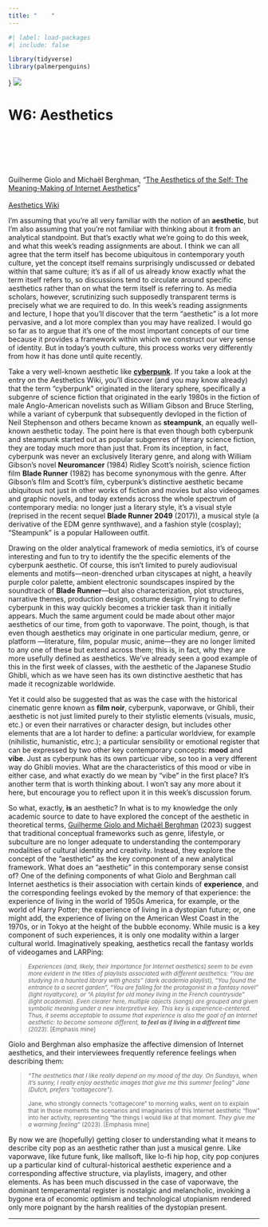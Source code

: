 ```yaml
---
title: "    "
---
```


```r
#| label: load-packages
#| include: false

library(tidyverse)
library(palmerpenguins)
```

::: {.column-screen}
}
![](img/rgthree.png)

:::

# W6: Aesthetics

::: {.column-margin}

<br><br><br><br><br>Guilherme Giolo and Michaël Berghman, "[The Aesthetics of the Self: The Meaning-Making of Internet Aesthetics](pdf/giolo-berghman-aesthetics.pdf)"<br><br>
[Aesthetics Wiki](https://aesthetics.fandom.com/wiki/Aesthetics_Wiki)

:::

I'm assuming that you're all very familiar with the notion of an **aesthetic**, but I'm also assuming that you're not familiar with thinking about it from an analytical standpoint. But that's exactly what we're going to do this week, and what this week's reading assignments are about. I think we can all agree that the term itself has become ubiquitous in contemporary youth culture, yet the concept itself remains surprisingly undiscussed or debated within that same culture; it's as if all of us already know exactly what the term itself refers to, so discussions tend to circulate around specific aesthetics rather than on what the term itself is referring to. As media scholars, however, scrutinizing such supposedly transparent terms is precisely what we are required to do. In this week's reading assignments and lecture, I hope that you'll discover that the term "aesthetic" is a lot more pervasive, and a lot more complex than you may have realized. I would go so far as to argue that it's one of the most important concepts of our time because it provides a framework within which we construct our very sense of identity. But in today's youth culture, this process works very differently from how it has done until quite recently.

Take a very well-known aesthetic like [**cyberpunk**](https://aesthetics.fandom.com/wiki/Cyberpunk). If you take a look at the entry on the Aesthetics Wiki, you'll discover (and you may know already) that the term "cyberpunk" originated in the literary sphere, specifically a subgenre of science fiction  that originated in the early 1980s in the fiction of male Anglo-American  novelists such as William Gibson and Bruce Sterling, while a variant of cyberpunk that subsequently devloped in the fiction of Neil Stephenson and others became known as **steampunk**, an equally well-known aesthetic today. The point here is that even though both cyberpunk and steampunk started out as popular subgenres of literary science fiction, they are today much more than just that. From its inception, in fact, cyberpunk was never an exclusively literary genre, and along with William Gibson's novel **Neuromancer** (1984) Ridley Scott's noirish, science fiction film **Blade Runner** (1982) has become synonymous with the genre. After Gibson's film and Scott's film, cyberpunk's distinctive aesthetic became ubiquitous not just in other works of fiction and movies but also videogames and graphic novels, and today extends across the whole spectrum of contemporary media: no longer just a literary style, it's a visual style (reprised in the recent sequel **Blade Runner 2049** (2017)), a musical style (a derivative of the EDM genre synthwave), and a fashion style (cosplay); "Steampunk" is a popular Halloween outfit. 

Drawing on the older analytical framework of media semiotics, it's of course  interesting and fun to try to identify the the specific elements of the cyberpunk aesthetic. Of course, this isn't limited to purely audiovisual elements and motifs---neon-drenched urban cityscapes at night, a heavily purple color palette, ambient electronic soundscapes inspired by the soundtrack of **Blade Runner**---but also characterization, plot structures, narrative themes, production design, costume design. Trying to define cyberpunk in this way quickly becomes a trickier task than it initially appears. Much the same argument could be made about other major aesthetics of our time, from goth to vaporwave. The point, though, is that even though aesthetics may originate in one particular medium, genre, or platform ---literature, film, popular music, anime---they are no longer limited to any one of these but extend across them; this is, in fact, why they are more usefully defined as aesthetics. We've already seen a good example of this in the first week of classes, with the aesthetic of the Japanese Studio Ghibli, which as we have seen has its own distinctive aesthetic that has made it recognizable worldwide.

Yet it could also be suggested that as was the case with the historical cinematic genre known as **film noir**, cyberpunk, vaporwave, or Ghibli, their aesthetic is not just limited purely to their stylistic elements (visuals, music, etc.) or even their narratives or character design, but includes other elements that are a lot harder to define: a particular worldview, for example (nihilistic, humanistic, etrc.); a particular sensibility or emotional register that can be expressed by two other key contemporary concepts: **mood** and **vibe**. Just as cyberpunk has its own particuar vibe, so too in a very dfferent way do Ghibli movies. What are the characteristics of this mood or vibe in either case, and what exactly do we mean by "vibe" in the first place? It's another term that is worth thinking about. I won't say any more about it here, but encourage you to reflect upon it in this week's discussion forum.

So what, exactly, **is** an aesthetic? In what is to my knowledge the only academic source to date to have explored the concept of the aesthetic in theoretical terms, [Guilherme Giolo and Michaël Berghman](https://firstmonday.org/ojs/index.php/fm/article/view/12723) (2023) suggest that traditional conceptual frameworks such as genre, lifestyle, or subculture are no longer adequate to understanding the contemporary modalities of cultural identity and creativity. Instead, they explore the concept of the "aesthetic" as the key component of a new analytical framework. What does an "aesthetic" in this contemporary sense consist of? One of the defining components of what Giolo and Berghman call Internet aesthetics is their association with certain kinds of **experience**, and the corresponding feelings evoked by the memory of that experience: the experience of living in the world of 1950s America, for example, or the world of Harry Potter; the experience of living in a dystopian future; or, one might add, the experience of living on the American West Coast in the 1970s, or in Tokyo at the height of the bubble economy. While music is a key component of such experiences, it is only one modality within a larger cultural world. Imaginatively speaking, aesthetics recall the fantasy worlds of videogames and LARPing:

><small>*Experiences (and, likely, their importance for Internet aesthetics) seem to be even more evident in the titles of playlists associated with different aesthetics: “You are studying in a haunted library with ghosts” (dark academia playlist), “You found the entrance to a secret garden”, “You are falling for the protagonist in a fantasy novel” (light royaltycore), or “A playlist for old money living in the French countryside” (light academia). Even clearer here, multiple objects (songs) are grouped and given symbolic meaning under a new interpretive key. This key is experience-centered. Thus, it seems acceptable to assume that experience is also the goal of an Internet aesthetic: to become someone different, **to feel as if living in a different time** (2023).* \[Emphasis mine\]</small>

Giolo and Berghman also emphasize the affective dimension of Internet aesthetics, and their interviewees frequently reference feelings when describing them:

><small>*"The aesthetics that I like really depend on my mood of the day. On Sundays, when it's sunny, I really enjoy aesthetic images that *give me this summer feeling*" Jane (Dutch, prefers "cottagecore").*</small>
>
><small>Jane, who strongly connects "cottagecore" to morning walks, went on to explain that in those moments the scenarios and imaginaries of this Internet aesthetic "flow" into her activity, representing "the things I would like at that moment. *They give me a warming feeling*" (2023). \[Emphasis mine\]</small>

By now we are (hopefully) getting closer to understanding what it means to describe city pop as an aesthetic rather than just a musical genre. Like vaporwave, like future funk, like mallsoft, like lo-fi hip hop, city pop conjures up a particular kind of cultural-historical aesthetic experience and a corresponding affective structure, via playlists, imagery, and other elements. As has been much discussed in the case of vaporwave, the dominant  temperamental register is nostalgic and melancholic, invoking a bygone era of economic optimism and technological utopianism rendered only more poignant by the harsh realities of the dystopian present.

***
